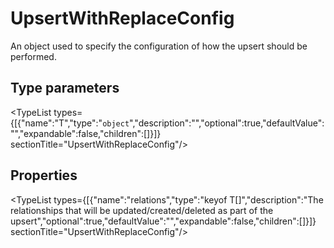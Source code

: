 
# UpsertWithReplaceConfig

An object used to specify the configuration of how the upsert should be performed.

## Type parameters

<TypeList types={[{"name":"T","type":"`object`","description":"","optional":true,"defaultValue":"","expandable":false,"children":[]}]}  sectionTitle="UpsertWithReplaceConfig"/>

## Properties

<TypeList types={[{"name":"relations","type":"keyof T[]","description":"The relationships that will be updated/created/deleted as part of the upsert","optional":true,"defaultValue":"","expandable":false,"children":[]}]}  sectionTitle="UpsertWithReplaceConfig"/>
